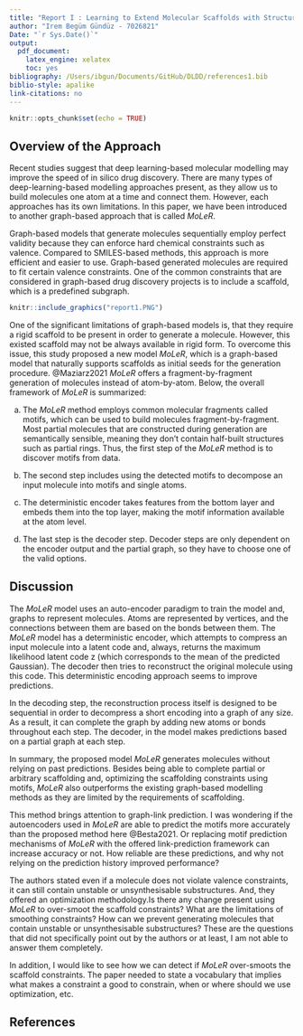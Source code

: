 ```yaml
---
title: "Report I : Learning to Extend Molecular Scaffolds with Structural Motifs"
author: "Irem Begüm Gündüz - 7026821"
Date: "`r Sys.Date()`"
output:
  pdf_document:
    latex_engine: xelatex
    toc: yes
bibliography: /Users/ibgun/Documents/GitHub/DLDD/references1.bib
biblio-style: apalike
link-citations: no
---
```


```r
knitr::opts_chunk$set(echo = TRUE)
```

## Overview of the Approach 

Recent studies suggest that deep learning-based molecular modelling may improve the speed of in silico drug discovery. There are many types of deep-learning-based modelling approaches present, as they allow us to build molecules one atom at a time and connect them. However, each approaches has its own limitations. In this paper, we have been introduced to another graph-based approach that is called *MoLeR*.

Graph-based models that generate molecules sequentially employ perfect validity because they can enforce hard chemical constraints such as valence. Compared to SMILES-based methods, this approach is more efficient and easier to use. Graph-based generated molecules are required to fit certain valence constraints. One of the common constraints that are considered in graph-based drug discovery projects is to include a scaffold, which is a predefined subgraph.


```r
knitr::include_graphics("report1.PNG")
```

One of the significant limitations of graph-based models is, that they require a rigid scaffold to be present in order to generate a molecule. However, this existed scaffold may not be always available in rigid form. To overcome this issue, this study proposed a new model *MoLeR*, which is a graph-based model that naturally supports scaffolds as initial seeds for the generation procedure. @Maziarz2021 *MoLeR* offers a fragment-by-fragment generation of molecules instead of atom-by-atom. Below, the overall framework of *MoLeR* is summarized:

a)  The *MoLeR* method employs common molecular fragments called motifs, which can be used to build molecules fragment-by-fragment. Most partial molecules that are constructed during generation are semantically sensible, meaning they don't contain half-built structures such as partial rings. Thus, the first step of the *MoLeR* method is to discover motifs from data.

b) The second step includes using the detected motifs to decompose an input molecule into motifs and single atoms.

c) The deterministic encoder takes features from the bottom layer and embeds them into the top layer, making the motif information available at the atom level.

d) The last step is the decoder step. Decoder steps are only dependent on the encoder output and the partial graph, so they have to choose one of the valid options. 

## Discussion

The *MoLeR* model uses an auto-encoder paradigm to train the model and, graphs to represent molecules. Atoms are represented by vertices, and the connections between them are based on the bonds between them. The *MoLeR* model has a deterministic encoder, which attempts to compress an input molecule into a latent code and, always, returns the maximum likelihood latent code z (which corresponds to the mean of the predicted Gaussian). The decoder then tries to reconstruct the original molecule using this code. This deterministic encoding approach seems to improve predictions.

In the decoding step, the reconstruction process itself is designed to be sequential in order to decompress a short encoding into a graph of any size. As a result, it can complete the graph by adding new atoms or bonds throughout each step. The decoder, in the model makes predictions based on a partial graph at each step.

In summary, the proposed model *MoLeR* generates molecules without relying on past predictions. Besides being able to complete partial or arbitrary scaffolding and, optimizing the scaffolding constraints using motifs, *MoLeR* also outperforms the existing graph-based modelling methods as they are limited by the requirements of scaffolding. 

This method brings attention to graph-link prediction. I was wondering if the autoencoders used in *MoLeR* are able to predict the motifs more accurately than the proposed method here @Besta2021. Or replacing motif prediction mechanisms of *MoLeR* with the offered link-prediction framework can increase accuracy or not. How reliable are these predictions, and why not relying on the prediction history improved performance? 

The authors stated even if a molecule does not violate valence constraints, it can still contain unstable or unsynthesisable substructures. And, they offered an optimization methodology.Is there any change present using *MoLeR* to over-smoot the scaffold constraints?  What are the limitations of smoothing constraints? How can we prevent generating molecules that contain unstable or unsynthesisable substructures? These are the questions that did not specifically point out by the authors or at least, I am not able to answer them completely. 

In addition, I would like to see how we can detect if *MoLeR* over-smoots the scaffold constraints. The paper needed to state a vocabulary that implies what makes a constraint a good to constrain, when or where should we use optimization, etc. 


## References